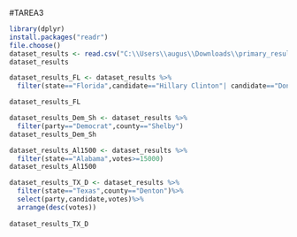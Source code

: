 #TAREA3

```{r}
library(dplyr)
install.packages("readr")
file.choose()
dataset_results <- read.csv("C:\\Users\\augus\\Downloads\\primary_results.csv")
dataset_results

dataset_results_FL <- dataset_results %>%
  filter(state=="Florida",candidate=="Hillary Clinton"| candidate=="Donald Trump")

dataset_results_FL

dataset_results_Dem_Sh <- dataset_results %>%
  filter(party=="Democrat",county=="Shelby")
dataset_results_Dem_Sh

dataset_results_Al1500 <- dataset_results %>%
  filter(state=="Alabama",votes>=15000)
dataset_results_Al1500

dataset_results_TX_D <- dataset_results %>%
  filter(state=="Texas",county=="Denton")%>%
  select(party,candidate,votes)%>%
  arrange(desc(votes))
  
dataset_results_TX_D




```



